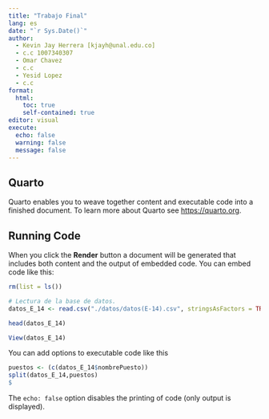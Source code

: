 ```yaml
---
title: "Trabajo Final"
lang: es
date: "`r Sys.Date()`"
author:
  - Kevin Jay Herrera [kjayh@unal.edu.co]
  - c.c 1007340307
  - Omar Chavez
  - c.c
  - Yesid Lopez
  - c.c
format: 
  html:
    toc: true
    self-contained: true
editor: visual
execute: 
  echo: false
  warning: false
  message: false
---
```


## Quarto

Quarto enables you to weave together content and executable code into a finished document. To learn more about Quarto see <https://quarto.org>.

## Running Code

When you click the **Render** button a document will be generated that includes both content and the output of embedded code. You can embed code like this:

```r

rm(list = ls())
```

```r
# Lectura de la base de datos.
datos_E_14 <- read.csv("./datos/datos(E-14).csv", stringsAsFactors = TRUE)

head(datos_E_14)
```

```r
View(datos_E_14)
```

You can add options to executable code like this

```r
puestos <- (c(datos_E_14$nombrePuesto))
split(datos_E_14,puestos)
$

```

The `echo: false` option disables the printing of code (only output is displayed).
